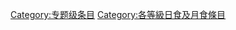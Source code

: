 {{Empty category}}

{{catmore1|[[Wikipedia:日食及月食专题|Wikipedia:日食及月食专题]]}}
{{Articles by Quality|topic=日食及月食|project=日食及月食|format=toc}}

[[Category:专题级条目|Category:专题级条目]]
[[Category:各等級日食及月食條目|Category:各等級日食及月食條目]]